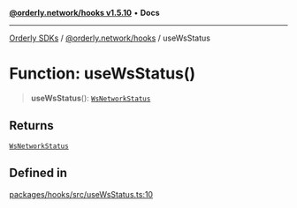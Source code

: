 [**@orderly.network/hooks v1.5.10**](/sdks/tech-doc/@orderly.network/hooks/README) • **Docs**

***

[Orderly SDKs](/sdks/tech-doc/packages) / [@orderly.network/hooks](/sdks/tech-doc/@orderly.network/hooks/README) / useWsStatus

# Function: useWsStatus()

> **useWsStatus**(): [`WsNetworkStatus`](/sdks/tech-doc/@orderly.network/hooks/enumerations/WsNetworkStatus)

## Returns

[`WsNetworkStatus`](/sdks/tech-doc/@orderly.network/hooks/enumerations/WsNetworkStatus)

## Defined in

[packages/hooks/src/useWsStatus.ts:10](https://github.com/OrderlyNetwork/js-sdk/blob/554ae704783e3b83c40bb234a899e8f02987d9b6/packages/hooks/src/useWsStatus.ts#L10)
